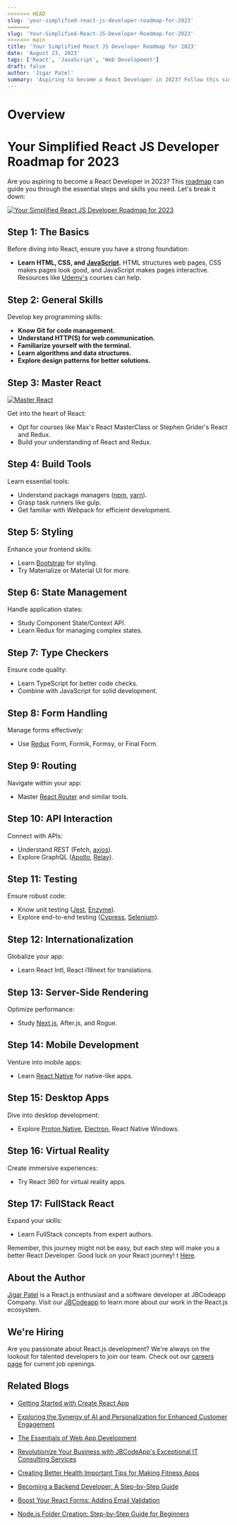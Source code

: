 ```yaml
---
<<<<<<< HEAD
slug: 'your-simplified-react-js-developer-roadmap-for-2023'
=======
slug: 'Your-Simplified-React-JS-Developer-Roadmap-for-2023'
>>>>>>> main
title: 'Your Simplified React JS Developer Roadmap for 2023'
date: 'August 23, 2023'
tags: ['React', 'JavaScript', 'Web Development']
draft: false
author: 'Jigar Patel'
summary: 'Aspiring to become a React Developer in 2023? Follow this simplified roadmap to guide you through the essential steps and skills needed to excel in React development.'
---
```


# Overview

<TOCInline toc={props.toc} exclude="Overview" toHeading={2} />

# Your Simplified React JS Developer Roadmap for 2023

Are you aspiring to become a React Developer in 2023? This [roadmap](https://roadmap.sh/react) can guide you through the essential steps and skills you need. Let's break it down:

[![Your Simplified React JS Developer Roadmap for 2023](/static/blog/Your-Simplified-React-JS-Developer-Roadmap-for-2023/Roadmap.png)](https://roadmap.sh/react)

## Step 1: The Basics

Before diving into React, ensure you have a strong foundation:

- **Learn HTML, CSS, and [JavaScript](https://www.javascript.com/).** HTML structures web pages, CSS makes pages look good, and JavaScript makes pages interactive. Resources like [Udemy's](https://www.udemy.com/) courses can help.

## Step 2: General Skills

Develop key programming skills:

- **Know Git for code management.**
- **Understand HTTP(S) for web communication.**
- **Familiarize yourself with the terminal.**
- **Learn algorithms and data structures.**
- **Explore design patterns for better solutions.**

## Step 3: Master React

[![Master React](/static/blog/Your-Simplified-React-JS-Developer-Roadmap-for-2023/ReactJS.png)](https://react.dev/)

Get into the heart of React:

- Opt for courses like Max's React MasterClass or Stephen Grider's React and Redux.
- Build your understanding of React and Redux.

## Step 4: Build Tools

Learn essential tools:

- Understand package managers ([npm](https://www.npmjs.com/), [yarn](https://yarnpkg.com/)).
- Grasp task runners like gulp.
- Get familiar with Webpack for efficient development.

## Step 5: Styling

Enhance your frontend skills:

- Learn [Bootstrap](https://getbootstrap.com/) for styling.
- Try Materialize or Material UI for more.

## Step 6: State Management

Handle application states:

- Study Component State/Context API.
- Learn Redux for managing complex states.

## Step 7: Type Checkers

Ensure code quality:

- Learn TypeScript for better code checks.
- Combine with JavaScript for solid development.

## Step 8: Form Handling

Manage forms effectively:

- Use [Redux](https://redux.js.org/) Form, Formik, Formsy, or Final Form.

## Step 9: Routing

Navigate within your app:

- Master [React Router](https://reactrouter.com/en/main) and similar tools.

## Step 10: API Interaction

Connect with APIs:

- Understand REST (Fetch, [axios](https://axios-http.com/docs/intro)).
- Explore GraphQL ([Apollo](https://www.apollographql.com/docs/graphos/explorer/), [Relay](https://relay.dev/)).

## Step 11: Testing

Ensure robust code:

- Know unit testing ([Jest](https://jestjs.io/), [Enzyme](https://enzymejs.github.io/enzyme/)).
- Explore end-to-end testing ([Cypress](https://www.cypress.io/), [Selenium](https://www.selenium.dev/)).

## Step 12: Internationalization

Globalize your app:

- Learn React Intl, React i18next for translations.

## Step 13: Server-Side Rendering

Optimize performance:

- Study [Next.js](https://nextjs.org/), After.js, and Rogue.

## Step 14: Mobile Development

Venture into mobile apps:

- Learn [React Native](https://reactnative.dev/) for native-like apps.

## Step 15: Desktop Apps

Dive into desktop development:

- Explore [Proton Native](https://proton-native.js.org/#/), [Electron](https://www.electronjs.org/), React Native Windows.

## Step 16: Virtual Reality

Create immersive experiences:

- Try React 360 for virtual reality apps.

## Step 17: FullStack React

Expand your skills:

- Learn FullStack concepts from expert authors.

Remember, this journey might not be easy, but each step will make you a better React Developer. Good luck on your React journey!
t [Here](https://github.com/jbcodeapp/Blogs/).

## About the Author

[Jigar Patel](https://expertlaravel.com) is a React.js enthusiast and a software developer at JBCodeapp Company. Visit our [JBCodeapp](https://jbcodeapp.com) to learn more about our work in the React.js ecosystem.

## We're Hiring

Are you passionate about React.js development? We're always on the lookout for talented developers to join our team. Check out our [careers page](https://jbcodeapp.com) for current job openings.

## Related Blogs

- [Getting Started with Create React App](getting-started-with-create-react-app)

- [Exploring the Synergy of AI and Personalization for Enhanced Customer Engagement](ai-powered-personalization-business-elevation)

- [The Essentials of Web App Development](essentials-of-web-app-development)

- [Revolutionize Your Business with JBCodeApp's Exceptional IT Consulting Services](expert-it-consulting-services-jbcodeapp)

- [Creating Better Health Important Tips for Making Fitness Apps](fitness-app-development-tips)

- [Becoming a Backend Developer: A Step-by-Step Guide](backend-developer-step-by-step-guide)

- [Boost Your React Forms: Adding Email Validation](boost-your-react-forms-adding-email-validation)

- [Node.js Folder Creation: Step-by-Step Guide for Beginners](nodejs-folder-creation-beginners-guide)

